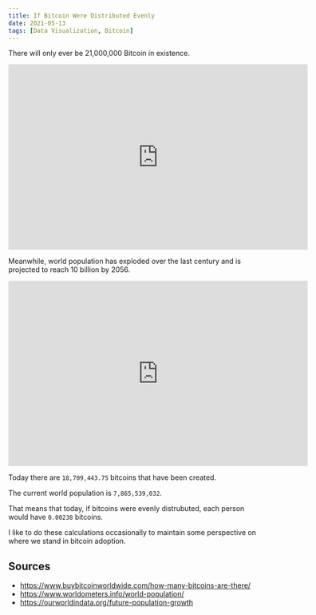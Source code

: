 ```yaml
---
title: If Bitcoin Were Distributed Evenly
date: 2021-05-13
tags: [Data Visualization, Bitcoin]
---
```


There will only ever be 21,000,000 Bitcoin in existence.

<iframe
  width="600"
  height="371"
  seamless
  frameborder="0"
  scrolling="no"
  src="https://docs.google.com/spreadsheets/d/e/2PACX-1vR1DQMx3Eb0eP0AQt1kGCCRRD-eeuI-T4gzVTv78pI1soXGgByAADgczJ9TcsLWlzYWXZ9MsnrCOB6F/pubchart?oid=54893717&amp;format=interactive"
></iframe>

Meanwhile, world population has exploded over the last century and is projected to reach 10 billion by 2056.

<iframe
  width="600"
  height="371"
  seamless
  frameborder="0"
  scrolling="no"
  src="https://docs.google.com/spreadsheets/d/e/2PACX-1vR1DQMx3Eb0eP0AQt1kGCCRRD-eeuI-T4gzVTv78pI1soXGgByAADgczJ9TcsLWlzYWXZ9MsnrCOB6F/pubchart?oid=1855917985&amp;format=interactive"
></iframe>

Today there are `18,709,443.75` bitcoins that have been created.

The current world population is `7,865,539,032`.

That means that today, if bitcoins were evenly distrubuted, each person would have `0.00238` bitcoins.

I like to do these calculations occasionally to maintain some perspective on where we stand in bitcoin adoption. 

## Sources

- https://www.buybitcoinworldwide.com/how-many-bitcoins-are-there/
- https://www.worldometers.info/world-population/
- https://ourworldindata.org/future-population-growth
